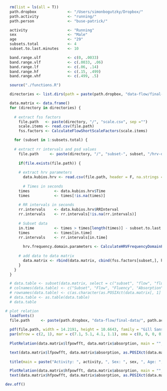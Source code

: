 ```r
  rm(list = ls(all = T))
  path.dropbox              <- "/Users/simonbogutzky/Dropbox/"
  path.activity             <- "running/" 
  path.person               <- "buse-patrick/"

  activity                  <- "Running"
  sex                       <- "Male"
  age                       <- "29"
  subsets.total             <- 4
  subset.to.last.minutes    <- 10

  band.range.ulf            <- c(0, .0033)
  band.range.vlf            <- c(.0033, .06)
  band.range.lf             <- c(.06, .14)
  band.range.hf             <- c(.15, .499)
  band.range.vhf            <- c(.499, .5)
```

```r
  source("./functions.R")
```

```r
  directories <- list.dirs(path = paste(path.dropbox, "data-flow/final-data/", path.activity, path.person, sep = ""), recursive = F)

  data.matrix <- data.frame()
  for (directory in directories) {
    
    # extract fss factors
      file.path   <- paste(directory, "/", "scale.csv", sep ="")
      scale.items <- read.csv(file.path)
      fss.factors <- CalculateFlowShortScaleFactors(scale.items)

    for (subset in 1:subsets.total) {
    
    # extract rr intervals and psd values 
      file.path     <- paste(directory, "/", "subset-", subset, "/hrv-data.txt", sep ="")
      
      if(file.exists(file.path)) {
      
      # extract hrv parameters
        data.kubios.hrv <- read.csv(file.path, header = F, na.strings = "", fill = T, skip = 97, col.names = c("NA1", "Time", "RRInterval", "FFTFrequency", "FFTPSD", "ARFrequency", "ARPSD", "NA2", "NA3", "NA4", "NA5"))
        
        # Times in seconds
      times           <- data.kubios.hrv$Time
      times           <- times[!is.na(times)]
      
      # RR intervals in seconds
      rr.intervals    <- data.kubios.hrv$RRInterval
      rr.intervals    <- rr.intervals[!is.na(rr.intervals)]
      
      # Subset data
      in.time         <- times > times[length(times)] - subset.to.last.minutes * 60
      times           <- times[in.time]
      rr.intervals    <- rr.intervals[in.time]
        
        hrv.frequency.domain.parameters <- CalculateHRVFrequencyDomainParameters(times, rr.intervals, band.range.ulf, band.range.vlf, band.range.lf, band.range.hf, band.range.vhf, "peifer", 5) 
        
      # add data to data matrix
        data.matrix <- rbind(data.matrix, cbind(fss.factors[subset,], hrv.frequency.domain.parameters, subset = subset))
      }
    }
  }

  # data.table <- subset(data.matrix, select = c("subset", "flow", "fluency", "absorption", "anxiety", "fit", "meanhr", "lfpowfft", "hfpowfft", "totpowfft", "lfhffft", "lfpownufft", "hfpownufft"))
  # colnames(data.table) <- c("Subset", "Flow", "Fluency", "Absorption", "Anxiety", "Fit", "Mean HR", "LF Power (FFT)", "HF Power (FFT)", "Total Power (FFT)", "LF/HF (FFT)", "LF Power (FFT) n. u", "HF Power (FFT) n. u")
  # rownames(data.table) <- c(as.character(as.POSIXct(data.matrix[, 1] / 1000, tz = "Europe/Berlin", origin = "1970-01-01")))
  # data.table <- as.table(data.table)
  # data.table

# plot relation
  loadfonts()
  file.path     <- paste(path.dropbox, "data-flow/final-data/", path.activity, path.person, "absorption-hrv-relation.pdf", sep = "")
  
  pdf(file.path, width = 14.2191, height = 10.6643, family = "Gill Sans MT")
  par(mfrow = c(2, 1), mar = c(7.1, 5.1, 4.1, 1.1), oma = c(0, 0, 0, 0), mgp = c(3, 1, 0))    
  
  PlotRelation(data.matrix$lfpowfft, data.matrix$absorption, main = "", xlab =  expression("Power of LF band " (ms^2)), ylab = "Absorption", ylim = c(2, 7), pch = 21, bg = "#3FADCB", cex = 2, cex.lab = 2, cex.axis = 1.5)

  text(data.matrix$lfpowfft, data.matrix$absorption, as.POSIXct(data.matrix$timestamp / 1000, origin = "1970-01-01"), cex = 0.5, pos = 1, col = "black")
  
  title(main = paste("Activity: ", activity, ", Sex: ", sex, ", Age: ", age, sep = ""), cex.main = 3)

  PlotRelation(data.matrix$hfpowfft, data.matrix$absorption, main = "", xlab = expression("Power of HF band " (ms^2)), ylab = "Absorption", ylim = c(2, 7), pch = 21, bg = "#3FADCB", cex = 2, cex.lab = 2, cex.axis = 1.5)
  text(data.matrix$hfpowfft, data.matrix$absorption, as.POSIXct(data.matrix$timestamp / 1000, origin = "1970-01-01"), cex = 0.5, pos = 1, col = "black")

dev.off()
```